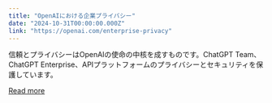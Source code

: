 ```yaml
---
title: "OpenAIにおける企業プライバシー"
date: "2024-10-31T00:00:00.000Z"
link: "https://openai.com/enterprise-privacy"
---
```


信頼とプライバシーはOpenAIの使命の中核を成すものです。ChatGPT Team、ChatGPT Enterprise、APIプラットフォームのプライバシーとセキュリティを保護しています。

[Read more](https://openai.com/enterprise-privacy)

